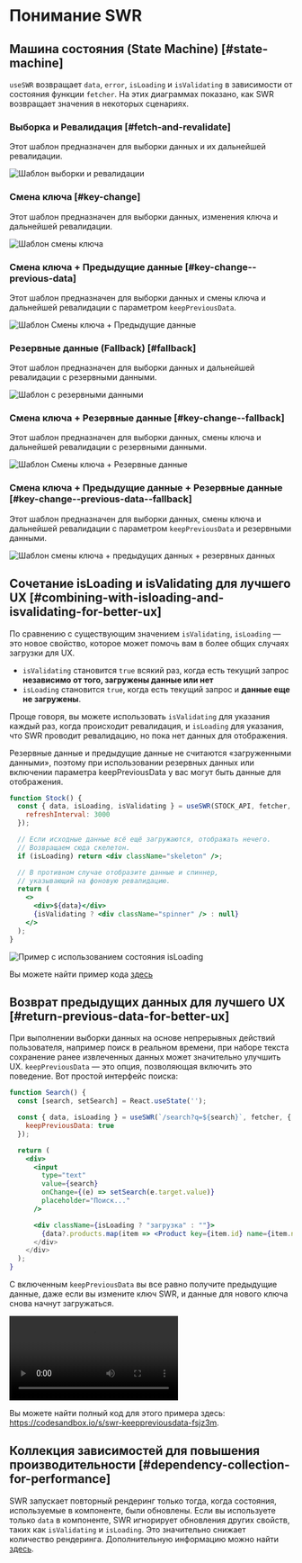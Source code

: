 
# Понимание SWR

## Машина состояния (State Machine) [#state-machine]

`useSWR` возвращает `data`, `error`, `isLoading` и `isValidating` в зависимости от состояния функции `fetcher`. На этих диаграммах показано, как SWR возвращает значения в некоторых сценариях.

### Выборка и Ревалидация [#fetch-and-revalidate]

Этот шаблон предназначен для выборки данных и их дальнейшей ревалидации.

![Шаблон выборки и ревалидации](/img/understanding/fetch-and-revalidate.svg)

### Смена ключа [#key-change]

Этот шаблон предназначен для выборки данных, изменения ключа и дальнейшей ревалидации.

![Шаблон смены ключа](/img/understanding/key-change.svg)

### Смена ключа + Предыдущие данные [#key-change--previous-data]

Этот шаблон предназначен для выборки данных и смены ключа и дальнейшей ревалидации с параметром `keepPreviousData`.

![Шаблон Смены ключа + Предыдущие данные](/img/understanding/key-change-previous-data.svg)

### Резервные данные (Fallback) [#fallback]

Этот шаблон предназначен для выборки данных и дальнейшей ревалидации с резервными данными.

![Шаблон с резервными данными](/img/understanding/fallback.svg)

### Смена ключа + Резервные данные [#key-change--fallback]

Этот шаблон предназначен для выборки данных, смены ключа и дальнейшей ревалидации с резервными данными.

![Шаблон Смены ключа + Резервные данные](/img/understanding/key-change-fallback.svg)

### Смена ключа + Предыдущие данные + Резервные данные [#key-change--previous-data--fallback]

Этот шаблон предназначен для выборки данных, смены ключа и дальнейшей ревалидации с параметром `keepPreviousData` и резервными данными.

![Шаблон смены ключа + предыдущих данных + резервных данных](/img/understanding/key-change-previous-data-fallback.svg)

## Сочетание isLoading и isValidating для лучшего UX [#combining-with-isloading-and-isvalidating-for-better-ux]

По сравнению с существующим значением `isValidating`, `isLoading` — это новое свойство, которое может помочь вам в более общих случаях загрузки для UX.

- `isValidating` становится `true` всякий раз, когда есть текущий запрос **независимо от того, загружены данные или нет**
- `isLoading` становится `true`, когда есть текущий запрос и **данные еще не загружены**.

Проще говоря, вы можете использовать `isValidating` для указания каждый раз, когда происходит ревалидация, и `isLoading` для указания, что SWR проводит ревалидацию, но пока нет данных для отображения.

<Callout emoji="📝">
  Резервные данные и предыдущие данные не считаются «загруженными данными», поэтому при использовании резервных данных или включении параметра keepPreviousData у вас могут быть данные для отображения.
</Callout>

```jsx
function Stock() {
  const { data, isLoading, isValidating } = useSWR(STOCK_API, fetcher, {
    refreshInterval: 3000
  });

  // Если исходные данные всё ещё загружаются, отображать нечего.
  // Возвращаем сюда скелетон.
  if (isLoading) return <div className="skeleton" />;

  // В противном случае отобразите данные и спиннер,
  // указывающий на фоновую ревалидацию.
  return (
    <>
      <div>${data}</div>
      {isValidating ? <div className="spinner" /> : null}
    </>
  );
}
```

![Пример с использованием состояния isLoading](/img/understanding/isloading.gif)

Вы можете найти пример кода [здесь](https://codesandbox.io/s/swr-isloading-jtopow)

## Возврат предыдущих данных для лучшего UX [#return-previous-data-for-better-ux]

При выполнении выборки данных на основе непрерывных действий пользователя, например поиск в реальном времени, при наборе текста сохранение ранее извлеченных данных может значительно улучшить UX. `keepPreviousData` — это опция, позволяющая включить это поведение. Вот простой интерфейс поиска:

```jsx
function Search() {
  const [search, setSearch] = React.useState('');

  const { data, isLoading } = useSWR(`/search?q=${search}`, fetcher, {
    keepPreviousData: true
  });

  return (
    <div>
      <input
        type="text"
        value={search}
        onChange={(e) => setSearch(e.target.value)}
        placeholder="Поиск..."
      />

      <div className={isLoading ? "загрузка" : ""}>
        {data?.products.map(item => <Product key={item.id} name={item.name} />)
      </div>
    </div>
  );
}
```

С включенным `keepPreviousData` вы все равно получите предыдущие данные, даже если вы измените ключ SWR, и данные для нового ключа снова начнут загружаться.

<Video
  src="https://user-images.githubusercontent.com/3676859/163695903-a3eb1259-180e-41e0-821e-21c320201194.mp4"
  caption="Сохранять предыдущие результаты поиска, если включен параметр keepPreviousData"
  ratio={640/730}
/>

Вы можете найти полный код для этого примера здесь: https://codesandbox.io/s/swr-keeppreviousdata-fsjz3m.

## Коллекция зависимостей для повышения производительности [#dependency-collection-for-performance]

SWR запускает повторный рендеринг только тогда, когда состояния, используемые в компоненте, были обновлены. Если вы используете только `data` в компоненте, SWR игнорирует обновления других свойств, таких как `isValidating` и `isLoading`. Это значительно снижает количество рендеринга. Дополнительную информацию можно найти [здесь](/docs/advanced/performance#dependency-collection).
